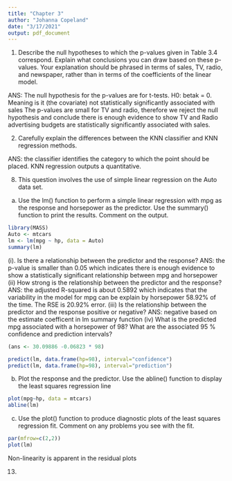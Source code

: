 ```yaml
---
title: "Chapter 3"
author: "Johanna Copeland"
date: "3/17/2021"
output: pdf_document
---
```

1) Describe the null hypotheses to which the p-values given in Table 3.4 correspond. Explain what conclusions you can draw based on these p-values. Your explanation should be phrased in terms of sales, TV, radio, and newspaper, rather than in terms of the coefficients of the linear model.

ANS: The null hypothesis for the p-values are for t-tests. H0: betak = 0. Meaning is it (the covariate) not statistically significantly associated with sales
The p-values are small for TV and radio, therefore we reject the null hypothesis and conclude there is enough evidence to show TV and Radio advertising budgets are statistically significantly associated with sales. 

2) Carefully explain the differences between the KNN classifier and KNN regression methods.

ANS:  the classifier identifies the category to which the point should be placed. KNN regression outputs a quantitative. 

8) This question involves the use of simple linear regression on the Auto
data set.
(a) Use the lm() function to perform a simple linear regression with
mpg as the response and horsepower as the predictor. Use the
summary() function to print the results. Comment on the output.

```r
library(MASS)
Auto <- mtcars
lm <- lm(mpg ~ hp, data = Auto)
summary(lm)
```

(i). Is there a relationship between the predictor and the response?
ANS: the p-value is smaller than 0.05 which indicates there is enough evidence to show a statistically significant relationship between mpg and horsepower
(ii) How strong is the relationship between the predictor and
the response?
ANS: the adjusted R-squared is about 0.5892 which indicates that the variability in the model for mpg can be explain by horsepower 58.92% of the time. The RSE is 20.92% error. 
(iii)  Is the relationship between the predictor and the response
positive or negative?
ANS: negative based on the estimate coefficent in lm summary function
(iv) What is the predicted mpg associated with a horsepower of 98? What are the associated 95 % confidence and prediction intervals?
```r
(ans <- 30.09886 -0.06823 * 98)

predict(lm, data.frame(hp=98), interval="confidence")
predict(lm, data.frame(hp=98), interval="prediction")

```

b) Plot the response and the predictor. Use the abline() function to display the least squares regression line
```r
plot(mpg~hp, data = mtcars)
abline(lm)
```
c) Use the plot() function to produce diagnostic plots of the least
squares regression fit. Comment on any problems you see with
the fit.
```r
par(mfrow=c(2,2))
plot(lm)
```
Non-linearity is apparent in the residual plots


13) 
